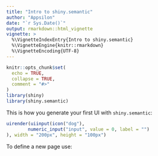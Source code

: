 ```yaml
---
title: "Intro to shiny.semantic"
author: "Appsilon"
date: "`r Sys.Date()`"
output: rmarkdown::html_vignette
vignette: >
  %\VignetteIndexEntry{Intro to shiny.semantic}
  %\VignetteEngine{knitr::rmarkdown}
  %\VignetteEncoding{UTF-8}
---
```


```r
knitr::opts_chunk$set(
  echo = TRUE,
  collapse = TRUE,
  comment = "#>"
)
library(shiny)
library(shiny.semantic)
```

This is how you generate your first UI with `shiny.semantic`:

```r
uirender(uiinput(icon("dog"),
        numeric_input("input", value = 0, label = "")
), width = "200px", height = "100px")
```


To define a new page use:

